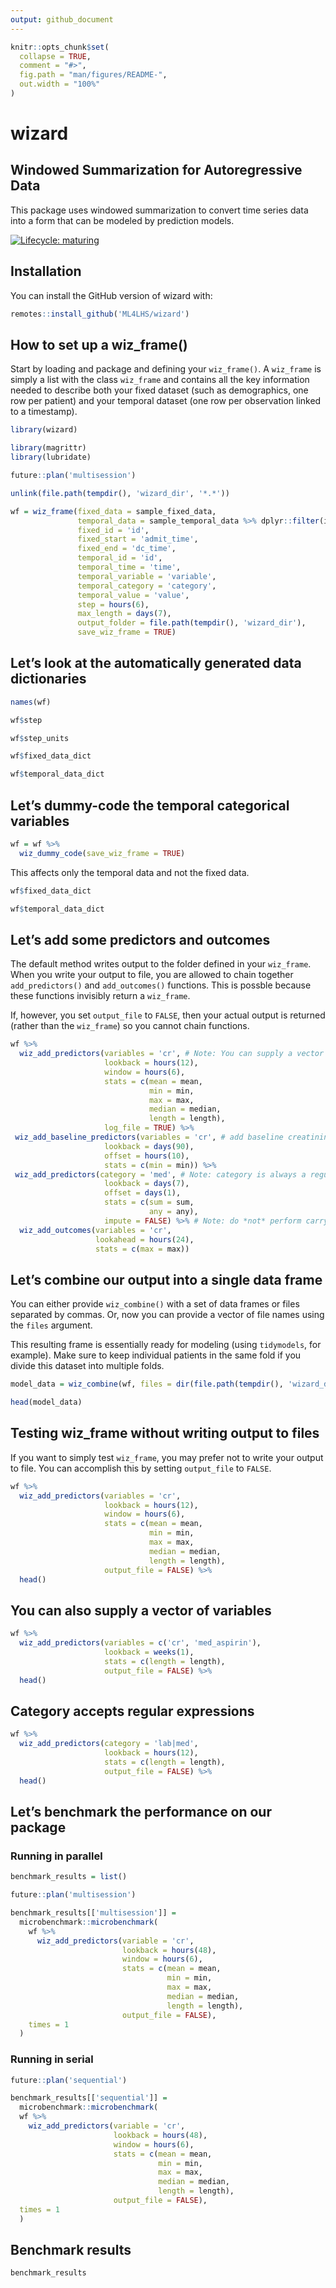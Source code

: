 ```yaml
---
output: github_document
---
```


<!-- README.md is generated from README.Rmd. Please edit that file -->

```r
knitr::opts_chunk$set(
  collapse = TRUE,
  comment = "#>",
  fig.path = "man/figures/README-",
  out.width = "100%"
)
```

# wizard

## Windowed Summarization for Autoregressive Data

This package uses windowed summarization to convert time series data into a form that can be modeled by prediction models.

<!-- badges: start -->
[![Lifecycle: maturing](https://img.shields.io/badge/lifecycle-maturing-blue.svg)](https://www.tidyverse.org/lifecycle/#maturing)
<!-- badges: end -->

## Installation

You can install the GitHub version of wizard with:

```r
remotes::install_github('ML4LHS/wizard')
```

## How to set up a wiz_frame()

Start by loading and package and defining your `wiz_frame()`. A `wiz_frame` is simply a list with the class `wiz_frame` and contains all the key information needed to describe both your fixed dataset (such as demographics, one row per patient) and your temporal dataset (one row per observation linked to a timestamp).

```r
library(wizard)
```

```r
library(magrittr)
library(lubridate)

future::plan('multisession')

unlink(file.path(tempdir(), 'wizard_dir', '*.*'))

wf = wiz_frame(fixed_data = sample_fixed_data,
               temporal_data = sample_temporal_data %>% dplyr::filter(id %in% 1:10),
               fixed_id = 'id',
               fixed_start = 'admit_time',
               fixed_end = 'dc_time',
               temporal_id = 'id',
               temporal_time = 'time',
               temporal_variable = 'variable',
               temporal_category = 'category',
               temporal_value = 'value',
               step = hours(6),
               max_length = days(7),
               output_folder = file.path(tempdir(), 'wizard_dir'),
               save_wiz_frame = TRUE)

```

## Let's look at the automatically generated data dictionaries

```r
names(wf)

wf$step

wf$step_units

wf$fixed_data_dict

wf$temporal_data_dict
```

## Let's dummy-code the temporal categorical variables


```r
wf = wf %>% 
  wiz_dummy_code(save_wiz_frame = TRUE)
```


This affects only the temporal data and not the fixed data.

```r
wf$fixed_data_dict

wf$temporal_data_dict
```

## Let's add some predictors and outcomes

The default method writes output to the folder defined in your `wiz_frame`. When you write your output to file, you are allowed to chain together `add_predictors()` and `add_outcomes()` functions. This is possble because these functions invisibly return a `wiz_frame`.

If, however, you set `output_file` to `FALSE`, then your actual output is returned (rather than the `wiz_frame`) so you cannot chain functions.

```r
wf %>%           
  wiz_add_predictors(variables = 'cr', # Note: You can supply a vector of variables
                     lookback = hours(12), 
                     window = hours(6), 
                     stats = c(mean = mean,
                               min = min,
                               max = max,
                               median = median,
                               length = length),
                     log_file = TRUE) %>%
 wiz_add_baseline_predictors(variables = 'cr', # add baseline creatinine
                     lookback = days(90),
                     offset = hours(10),
                     stats = c(min = min)) %>%
 wiz_add_predictors(category = 'med', # Note: category is always a regular expression 
                     lookback = days(7),
                     offset = days(1),
                     stats = c(sum = sum,
                               any = any),
                     impute = FALSE) %>% # Note: do *not* perform carry-forward imputation 
  wiz_add_outcomes(variables = 'cr',
                   lookahead = hours(24), 
                   stats = c(max = max))
```

## Let's combine our output into a single data frame

You can either provide `wiz_combine()` with a set of data frames or files separated by commas. Or, now you can provide a vector of file names using the `files` argument.

This resulting frame is essentially ready for modeling (using `tidymodels`, for example). Make sure to keep individual patients in the same fold if you divide this dataset into multiple folds.

```r
model_data = wiz_combine(wf, files = dir(file.path(tempdir(), 'wizard_dir'), pattern = '*.csv'))

head(model_data)
```


## Testing wiz_frame without writing output to files

If you want to simply test `wiz_frame`, you may prefer not to write your output to file. You can accomplish this by setting `output_file` to `FALSE`.

```r
wf %>% 
  wiz_add_predictors(variables = 'cr',
                     lookback = hours(12), 
                     window = hours(6), 
                     stats = c(mean = mean,
                               min = min,
                               max = max,
                               median = median,
                               length = length),
                     output_file = FALSE) %>% 
  head()

```

## You can also supply a vector of variables

```r
wf %>% 
  wiz_add_predictors(variables = c('cr', 'med_aspirin'),
                     lookback = weeks(1), 
                     stats = c(length = length),
                     output_file = FALSE) %>% 
  head()
```

## Category accepts regular expressions

```r
wf %>% 
  wiz_add_predictors(category = 'lab|med',
                     lookback = hours(12), 
                     stats = c(length = length),
                     output_file = FALSE) %>% 
  head()
```

## Let's benchmark the performance on our package

### Running in parallel

```r
benchmark_results = list()

future::plan('multisession')

benchmark_results[['multisession']] = 
  microbenchmark::microbenchmark(
    wf %>% 
      wiz_add_predictors(variable = 'cr',
                         lookback = hours(48), 
                         window = hours(6), 
                         stats = c(mean = mean,
                                   min = min,
                                   max = max,
                                   median = median,
                                   length = length),
                         output_file = FALSE),
    times = 1
  )
```

### Running in serial

```r
future::plan('sequential')

benchmark_results[['sequential']] = 
  microbenchmark::microbenchmark(
  wf %>% 
    wiz_add_predictors(variable = 'cr',
                       lookback = hours(48), 
                       window = hours(6), 
                       stats = c(mean = mean,
                                 min = min,
                                 max = max,
                                 median = median,
                                 length = length),
                       output_file = FALSE),
  times = 1
  )

```

## Benchmark results

```r
benchmark_results
```
